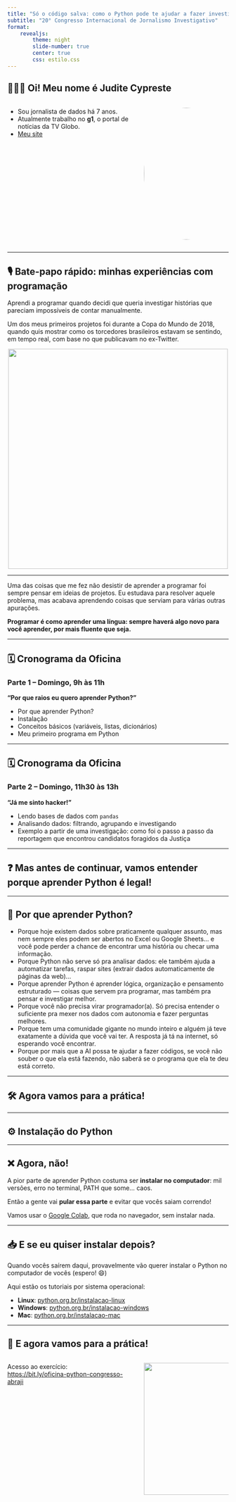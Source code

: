 ```yaml
---
title: "Só o código salva: como o Python pode te ajudar a fazer investigações"
subtitle: "20° Congresso Internacional de Jornalismo Investigativo"
format: 
    revealjs:
        theme: night
        slide-number: true
        center: true
        css: estilo.css
---
```


## 🙋🏻‍♀️ Oi! Meu nome é Judite Cypreste

::: columns
::: {.column width="60%"}
- Sou jornalista de dados há 7 anos.
- Atualmente trabalho no **g1**, o portal de notícias da TV Globo.
- [Meu site](https://juditecypreste.com/)
:::

::: {.column width="40%"}
![](https://abraji-congresso.s3.sa-east-1.amazonaws.com/8f11c5d5d38eb7415a695daf1663313d.png){width=300px style="border-radius: 50%;"}
:::
:::
---

## 🎙️ Bate-papo rápido: minhas experiências com programação {.smaller}

Aprendi a programar quando decidi que queria investigar histórias que pareciam impossíveis de contar manualmente.

Um dos meus primeiros projetos foi durante a Copa do Mundo de 2018, quando quis mostrar como os torcedores brasileiros estavam se sentindo, em tempo real, com base no que publicavam no ex-Twitter.

![](copa_mundo.png){width=500px style="display: block; margin-left: auto; margin-right: auto;"}

---

Uma das coisas que me fez não desistir de aprender a programar foi sempre pensar em ideias de projetos. Eu estudava para resolver aquele problema, mas acabava aprendendo coisas que serviam para várias outras apurações.

**Programar é como aprender uma língua: sempre haverá algo novo para você aprender, por mais fluente que seja.**

---

## 🗓️ Cronograma da Oficina

### Parte 1 – Domingo, 9h às 11h 
**"Por que raios eu quero aprender Python?"**  

- Por que aprender Python?
- Instalação
- Conceitos básicos (variáveis, listas, dicionários)
- Meu primeiro programa em Python

---

## 🗓️ Cronograma da Oficina

### Parte 2 – Domingo, 11h30 às 13h  
**"Já me sinto hacker!"**  

- Lendo bases de dados com `pandas`
- Analisando dados: filtrando, agrupando e investigando
- Exemplo a partir de uma investigação: como foi o passo a passo da reportagem que encontrou candidatos foragidos da Justiça

---

## ❓ Mas antes de continuar, vamos entender porque aprender Python é legal!

---

## 🐍 Por que aprender Python? {.smaller}

- Porque hoje existem dados sobre praticamente qualquer assunto, mas nem sempre eles podem ser abertos no Excel ou Google Sheets... e você pode perder a chance de encontrar uma história ou checar uma informação.
- Porque Python não serve só pra analisar dados: ele também ajuda a automatizar tarefas, raspar sites (extrair dados automaticamente de páginas da web)...
- Porque aprender Python é aprender lógica, organização e pensamento estruturado — coisas que servem pra programar, mas também pra pensar e investigar melhor.
- Porque você não precisa virar programador(a). Só precisa entender o suficiente pra mexer nos dados com autonomia e fazer perguntas melhores.
- Porque tem uma comunidade gigante no mundo inteiro e alguém já teve exatamente a dúvida que você vai ter. A resposta já tá na internet, só esperando você encontrar.
- Porque por mais que a AI possa te ajudar a fazer códigos, se você não souber o que ela está fazendo, não saberá se o programa que ela te deu está correto.

---

## 🛠️ Agora vamos para a prática!

---

## ⚙️ Instalação do Python {.smaller}

---

## ❌ Agora, não!

A pior parte de aprender Python costuma ser **instalar no computador**: mil versões, erro no terminal, PATH que some... caos.  

Então a gente vai **pular essa parte** e evitar que vocês saiam correndo!  

Vamos usar o [Google Colab](https://colab.research.google.com), que roda no navegador, sem instalar nada.

---

## 📥 E se eu quiser instalar depois?

Quando vocês saírem daqui, provavelmente vão querer instalar o Python no computador de vocês (espero! 😄)

Aqui estão os tutoriais por sistema operacional:

- **Linux**: [python.org.br/instalacao-linux](https://python.org.br/instalacao-linux/)
- **Windows**: [python.org.br/instalacao-windows](https://python.org.br/instalacao-windows/)
- **Mac**: [python.org.br/instalacao-mac](https://python.org.br/instalacao-mac/)

---

## 🚀 E agora vamos para a prática!

::: columns
::: {.column width="60%"}
Acesso ao exercício:  
[https://bit.ly/oficina-python-congresso-abraji](https://bit.ly/oficina-python-congresso-abraji)
:::

::: {.column width="40%"}
![](qr-code.jpeg){width=300px}
:::
:::